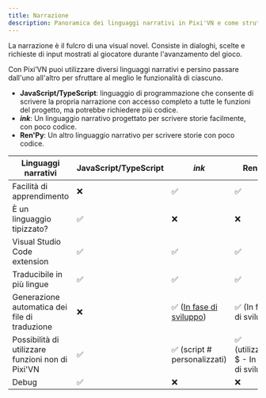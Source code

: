 ```yaml
---
title: Narrazione
description: Panoramica dei linguaggi narrativi in ​​Pixi'VN e come strutturare storie interattive utilizzando dialoghi, scelte e richieste di input.
---
```


La narrazione è il fulcro di una visual novel. Consiste in <DynamicLink href="/start/dialogue">dialoghi</DynamicLink>, <DynamicLink href="/start/choices">scelte</DynamicLink> e <DynamicLink href="/start/input">richieste di input</DynamicLink> mostrati al giocatore durante l'avanzamento del gioco.

Con Pixi’VN puoi utilizzare diversi linguaggi narrativi e persino passare dall'uno all'altro per sfruttare al meglio le funzionalità di ciascuno.

- **JavaScript/TypeScript**: linguaggio di programmazione che consente di scrivere la propria narrazione con accesso completo a tutte le funzioni del progetto, ma potrebbe richiedere più codice.
- **<DynamicLink href="/ink">_ink_</DynamicLink>**: Un linguaggio narrativo progettato per scrivere storie facilmente, con poco codice.
- **<DynamicLink href="/renpy">Ren'Py</DynamicLink>**: Un altro linguaggio narrativo per scrivere storie con poco codice.

| Linguaggi narrativi                               | JavaScript/TypeScript | _ink_                                                                                  | Ren'Py                                  |
| ------------------------------------------------- | --------------------- | -------------------------------------------------------------------------------------- | --------------------------------------- |
| Facilità di apprendimento                         | ❌                     | ✅                                                                                      | ✅                                       |
| È un linguaggio tipizzato?                        | ✅                     | ❌                                                                                      | ❌                                       |
| Visual Studio Code extension                      | ✅                     | ✅                                                                                      | ✅                                       |
| Traducibile in più lingue                         | ✅                     | ✅                                                                                      | ✅                                       |
| Generazione automatica dei file di traduzione     | ❌                     | ✅ ([In fase di sviluppo](https://github.com/DRincs-Productions/pixi-vn-json/issues/3)) | ✅ (In fase di sviluppo)                 |
| Possibilità di utilizzare funzioni non di Pixi'VN | ✅                     | ✅  (<DynamicLink href="/ink/ink-hashtag">script # personalizzati</DynamicLink>)        | ✅ (utilizzando $ - In fase di sviluppo) |
| Debug                                             | ✅                     | ❌                                                                                      | ❌                                       |
